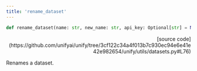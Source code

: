 ```yaml
---
title: 'rename_dataset'
---
```


```python
def rename_dataset(name: str, new_name: str, api_key: Optional[str] = None):
```

<p align="right">[source code](https://github.com/unifyai/unify/tree/3cf122c34a4f013b7c930ec94e6e41e42e982654/unify/utils/datasets.py#L76)</p>

Renames a dataset.